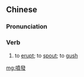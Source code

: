 {{also|喷发}}
==Chinese==
{{zh-forms|s=喷发}}

===Pronunciation===
{{zh-pron
|m=pēnfā
|cat=v
}}

===Verb===
{{zh-verb}}

# to [[erupt]]; to [[spout]]; to [[gush]]

[[mg:噴發]]